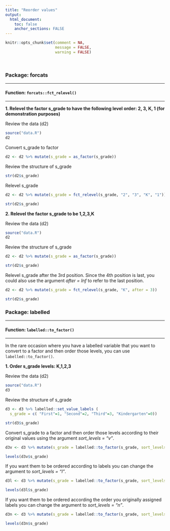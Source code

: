 ```yaml
---
title: "Reorder values"
output: 
  html_document:
    toc: false
    anchor_sections: FALSE
---
```


```r
knitr::opts_chunk$set(comment = NA,
                      message = FALSE,
                      warning = FALSE)
```

<br>

### Package: forcats

---

#### Function: `forcats::fct_relevel()`

---

**1\. Relevel the factor s_grade to have the following level order: 2, 3, K, 1 (for demonstration purposes)**

Review the data (d2)

```r

source("data.R")
d2

```

Convert s_grade to factor

```r

d2 <- d2 %>% mutate(s_grade = as_factor(s_grade))

```


Review the structure of s_grade

```r

str(d2$s_grade)

```

Relevel s_grade

```r

d2 <- d2 %>% mutate(s_grade = fct_relevel(s_grade, "2", "3", "K", "1"))

str(d2$s_grade)

```



**2\. Relevel the factor s_grade to be 1,2,3,K**

Review the data (d2)

```r

source("data.R")
d2

```

Review the structure of s_grade

```r

d2 <- d2 %>% mutate(s_grade = as_factor(s_grade))

```

```r

str(d2$s_grade)

```

Relevel s_grade after the 3rd position. Since the 4th position is last, you could also use the argument *after = Inf* to refer to the last position.

```r

d2 <- d2 %>% mutate(s_grade = fct_relevel(s_grade, "K", after = 3))

str(d2$s_grade)

```


### Package: labelled

---

#### Function: `labelled::to_factor()`

---

In the rare occasion where you have a labelled variable that you want to convert to a factor and then order those levels, you can use `labelled::to_factor()`.

**1\. Order s_grade levels: K,1,2,3**

Review the data (d2)

```r

source("data.R")
d3

```

Review the structure of s_grade

```r

d3 <- d3 %>% labelled::set_value_labels (
  s_grade = c( "First"=1, "Second"=2, "Third"=3, "Kindergarten"=0))

```


```r

str(d3$s_grade)

```


Convert s_grade to a factor and then order those levels according to their original values using the argument *sort_levels = "v"*.

```r

d3v <- d3 %>% mutate(s_grade = labelled::to_factor(s_grade, sort_levels = "v"))

levels(d3v$s_grade)

```

If you want them to be ordered according to labels you can change the argument to *sort_levels = "l"*.

```r

d3l <- d3 %>% mutate(s_grade = labelled::to_factor(s_grade, sort_levels = "l"))

levels(d3l$s_grade)

```

If you want them to be ordered according the order you originally assigned labels you can change the argument to *sort_levels = "n"*.

```r

d3n <- d3 %>% mutate(s_grade = labelled::to_factor(s_grade, sort_levels = "n"))

levels(d3n$s_grade)

```

